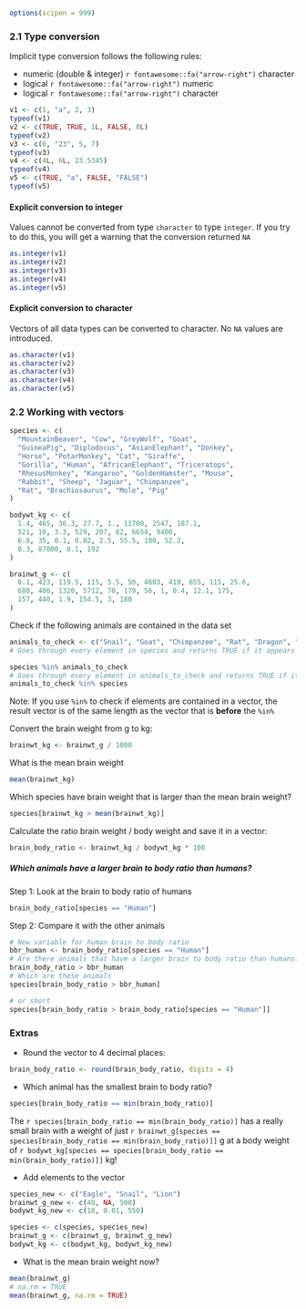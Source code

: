 ```r
options(scipen = 999)
```


### 2.1 Type conversion

Implicit type conversion follows the following rules:

- numeric (double & integer) `r fontawesome::fa("arrow-right")` character
- logical `r fontawesome::fa("arrow-right")` numeric
- logical `r fontawesome::fa("arrow-right")` character

```r
v1 <- c(1, "a", 2, 3)
typeof(v1)
v2 <- c(TRUE, TRUE, 1L, FALSE, 0L)
typeof(v2)
v3 <- c(0, "23", 5, 7)
typeof(v3)
v4 <- c(4L, 6L, 23.5345)
typeof(v4)
v5 <- c(TRUE, "a", FALSE, "FALSE")
typeof(v5)
```

#### Explicit conversion to integer

Values cannot be converted from type `character` to type `integer`. If you try to do this, you will get a warning that the conversion returned `NA`

```r
as.integer(v1)
as.integer(v2)
as.integer(v3)
as.integer(v4)
as.integer(v5)
```


#### Explicit conversion to character

Vectors of all data types can be converted to character. No `NA` values are introduced.

```r
as.character(v1)
as.character(v2)
as.character(v3)
as.character(v4)
as.character(v5)
```

### 2.2 Working with vectors

```r
species <- c(
  "MountainBeaver", "Cow", "GreyWolf", "Goat",
  "GuineaPig", "Diplodocus", "AsianElephant", "Donkey",
  "Horse", "PotarMonkey", "Cat", "Giraffe",
  "Gorilla", "Human", "AfricanElephant", "Triceratops",
  "RhesusMonkey", "Kangaroo", "GoldenHamster", "Mouse",
  "Rabbit", "Sheep", "Jaguar", "Chimpanzee",
  "Rat", "Brachiosaurus", "Mole", "Pig"
)

bodywt_kg <- c(
  1.4, 465, 36.3, 27.7, 1., 11700, 2547, 187.1,
  521, 10, 3.3, 529, 207, 62, 6654, 9400,
  6.8, 35, 0.1, 0.02, 2.5, 55.5, 100, 52.2,
  0.3, 87000, 0.1, 192
)

brainwt_g <- c(
  8.1, 423, 119.5, 115, 5.5, 50, 4603, 419, 655, 115, 25.6,
  680, 406, 1320, 5712, 70, 179, 56, 1, 0.4, 12.1, 175,
  157, 440, 1.9, 154.5, 3, 180
)
```

Check if the following animals are contained in the data set

```r
animals_to_check <- c("Snail", "Goat", "Chimpanzee", "Rat", "Dragon", "Eagle")
# Goes through every element in species and returns TRUE if it appears in animals_to_check
```

```r
species %in% animals_to_check
# Goes through every element in animals_to_check and returns TRUE if it appears in species
animals_to_check %in% species
```


Note: If you use `%in%` to check if elements are contained in a vector, the result vector is of the same length as the vector that is **before** the `%in%`

Convert the brain weight from g to kg:

```r
brainwt_kg <- brainwt_g / 1000
```

What is the mean brain weight

```r
mean(brainwt_kg)
```

Which species have brain weight that is larger than the mean brain weight?

```r
species[brainwt_kg > mean(brainwt_kg)]
```


Calculate the ratio brain weight / body weight and save it in a vector:

```r
brain_body_ratio <- brainwt_kg / bodywt_kg * 100
```

##### Which animals have a larger brain to body ratio than humans?

Step 1: Look at the brain to body ratio of humans

```r
brain_body_ratio[species == "Human"]
```

Step 2: Compare it with the other animals

```r
# New variable for human brain to body ratio
bbr_human <- brain_body_ratio[species == "Human"]
# Are there animals that have a larger brain to body ratio than humans?
brain_body_ratio > bbr_human
# Which are these animals
species[brain_body_ratio > bbr_human]

# or short
species[brain_body_ratio > brain_body_ratio[species == "Human"]]
```


### Extras

- Round the vector to 4 decimal places:

```r
brain_body_ratio <- round(brain_body_ratio, digits = 4)
```


- Which animal has the smallest brain to body ratio?

```r
species[brain_body_ratio == min(brain_body_ratio)]
```

The `r species[brain_body_ratio == min(brain_body_ratio)]` has a really small brain with a weight of just `r brainwt_g[species == species[brain_body_ratio == min(brain_body_ratio)]]` g at a body weight of `r bodywt_kg[species == species[brain_body_ratio == min(brain_body_ratio)]]` kg!

- Add elements to the vector

```r
species_new <- c("Eagle", "Snail", "Lion")
brainwt_g_new <- c(40, NA, 500)
bodywt_kg_new <- c(18, 0.01, 550)

species <- c(species, species_new)
brainwt_g <- c(brainwt_g, brainwt_g_new)
bodywt_kg <- c(bodywt_kg, bodywt_kg_new)
```

- What is the mean brain weight now?

```r
mean(brainwt_g)
# na.rm = TRUE
mean(brainwt_g, na.rm = TRUE)
```
